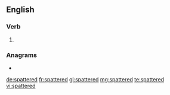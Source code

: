 ==English==

===Verb===
{{head|en|verb form}}

# {{en-past of|spatter}}

===Anagrams===
* {{l|en|departest}}

[[de:spattered]]
[[fr:spattered]]
[[gl:spattered]]
[[mg:spattered]]
[[te:spattered]]
[[vi:spattered]]